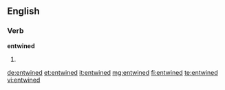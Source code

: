 ==English==

===Verb===
'''entwined'''

# {{past of|entwine}}

[[de:entwined]]
[[et:entwined]]
[[it:entwined]]
[[mg:entwined]]
[[fi:entwined]]
[[te:entwined]]
[[vi:entwined]]